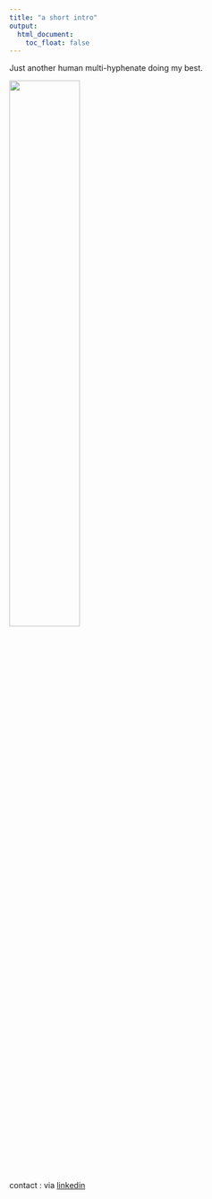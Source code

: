 ```yaml
---
title: "a short intro"
output:
  html_document:
    toc_float: false
---
```


Just another human multi-hyphenate doing my best.

<img src="images_lifesite/stmoritz_me.jpg" style="width:50%">

contact : via [linkedin](www.linkedin.com/in/audrey-yeo-8000)


